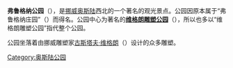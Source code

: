 '''弗鲁格纳公园'''（{{lang-no|Frognerparken}}），是[[挪威|挪威]][[奥斯陆|奥斯陆]]西北的一个著名的观光景点。公园因原本属于“弗鲁格纳庄园”（{{lang|no|Frogner Hovedgård}}）而得名。公园中心为著名的'''[[维格朗雕塑公园|维格朗雕塑公园]]'''（{{lang-no|Vigelandsanlegget}}），所以也多以“维格朗雕塑公园”指代整个公园。

公园坐落着由挪威雕塑家[[古斯塔夫·维格朗|古斯塔夫·维格朗]]（{{lang|no|Gustav Vigeland}}）设计的众多雕塑。

[[Category:奥斯陆公园|Category:奥斯陆公园]]